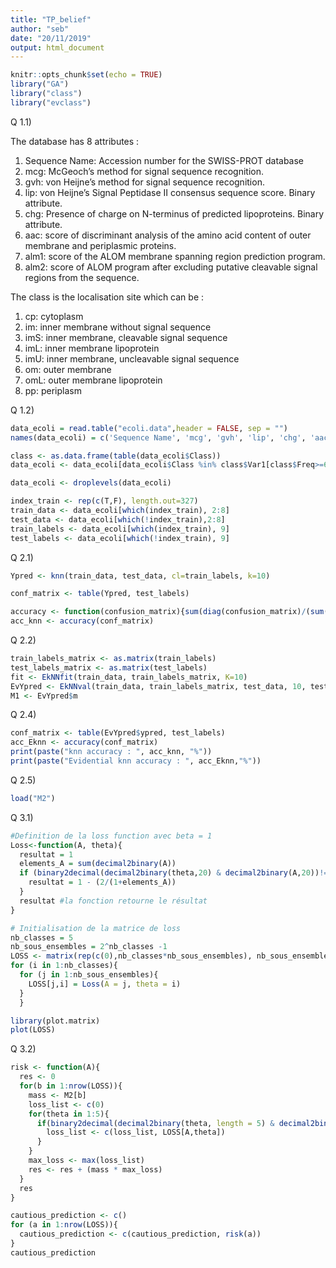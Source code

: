 ```yaml
---
title: "TP_belief"
author: "seb"
date: "20/11/2019"
output: html_document
---
```


```r
knitr::opts_chunk$set(echo = TRUE)
library("GA")
library("class")
library("evclass")
```

Q 1.1)

The database has 8 attributes :

1. Sequence Name: Accession number for the SWISS-PROT database
2. mcg: McGeoch's method for signal sequence recognition.
3. gvh: von Heijne's method for signal sequence recognition.
4. lip: von Heijne's Signal Peptidase II consensus sequence score. Binary attribute.
5. chg: Presence of charge on N-terminus of predicted lipoproteins. Binary attribute.
6. aac: score of discriminant analysis of the amino acid content of outer membrane and periplasmic proteins.
7. alm1: score of the ALOM membrane spanning region prediction program.
8. alm2: score of ALOM program after excluding putative cleavable signal regions from the sequence.

The class is the localisation site which can be :

1. cp: cytoplasm
2. im: inner membrane without signal sequence
3. imS: inner membrane, cleavable signal sequence
4. imL: inner membrane lipoprotein
5. imU: inner membrane, uncleavable signal sequence
6. om: outer membrane
7. omL: outer membrane lipoprotein
8. pp: periplasm

Q 1.2)
```r

data_ecoli = read.table("ecoli.data",header = FALSE, sep = "")
names(data_ecoli) = c('Sequence Name', 'mcg', 'gvh', 'lip', 'chg', 'aac', 'alm1', 'alm2', 'Class')

class <- as.data.frame(table(data_ecoli$Class))
data_ecoli <- data_ecoli[data_ecoli$Class %in% class$Var1[class$Freq>=6],]

data_ecoli <- droplevels(data_ecoli)

index_train <- rep(c(T,F), length.out=327)
train_data <- data_ecoli[which(index_train), 2:8]
test_data <- data_ecoli[which(!index_train),2:8]
train_labels <- data_ecoli[which(index_train), 9]
test_labels <- data_ecoli[which(!index_train), 9]
```

Q 2.1)
```r
Ypred <- knn(train_data, test_data, cl=train_labels, k=10)

conf_matrix <- table(Ypred, test_labels)

accuracy <- function(confusion_matrix){sum(diag(confusion_matrix)/(sum(rowSums(confusion_matrix)))) * 100}
acc_knn <- accuracy(conf_matrix)
```

Q 2.2)
```r


train_labels_matrix <- as.matrix(train_labels)
test_labels_matrix <- as.matrix(test_labels)
fit <- EkNNfit(train_data, train_labels_matrix, K=10)
EvYpred <- EkNNval(train_data, train_labels_matrix, test_data, 10, test_labels_matrix, fit$param)
M1 <- EvYpred$m
```

Q 2.4)
```r
conf_matrix <- table(EvYpred$ypred, test_labels)
acc_Eknn <- accuracy(conf_matrix)
print(paste("knn accuracy : ", acc_knn, "%"))
print(paste("Evidential knn accuracy : ", acc_Eknn,"%"))
```

Q 2.5)
```r
load("M2")
```

Q 3.1)
```r
#Definition de la loss function avec beta = 1
Loss<-function(A, theta){
  resultat = 1
  elements_A = sum(decimal2binary(A))
  if (binary2decimal(decimal2binary(theta,20) & decimal2binary(A,20))!=0){
    resultat = 1 - (2/(1+elements_A))
  }
  resultat #la fonction retourne le résultat
}
```

```r
# Initialisation de la matrice de loss
nb_classes = 5
nb_sous_ensembles = 2^nb_classes -1
LOSS <- matrix(rep(c(0),nb_classes*nb_sous_ensembles), nb_sous_ensembles,nb_classes)
for (i in 1:nb_classes){
  for (j in 1:nb_sous_ensembles){
    LOSS[j,i] = Loss(A = j, theta = i)
  }
  }
```

```r
library(plot.matrix)
plot(LOSS)
```

Q 3.2)
```r
risk <- function(A){
  res <- 0
  for(b in 1:nrow(LOSS)){
    mass <- M2[b]
    loss_list <- c(0)
    for(theta in 1:5){
      if(binary2decimal(decimal2binary(theta, length = 5) & decimal2binary(b, length =5)) != 0){
        loss_list <- c(loss_list, LOSS[A,theta])
      }
    }
    max_loss <- max(loss_list)
    res <- res + (mass * max_loss)
  }
  res
}

cautious_prediction <- c()
for (a in 1:nrow(LOSS)){
  cautious_prediction <- c(cautious_prediction, risk(a))
}
cautious_prediction
```




